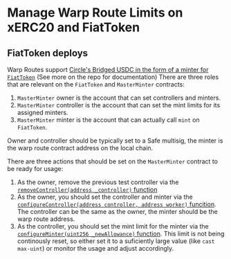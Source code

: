 # Manage Warp Route Limits on xERC20 and FiatToken

## FiatToken deploys

Warp Routes support [Circle's Bridged USDC in the form of a minter for `FiatToken`](https://github.com/circlefin/stablecoin-evm) (See more on the repo for documentation) There are three roles that are relevant on the `FiatToken` and `MasterMinter` contracts:

1. `MasterMinter` owner is the account that can set controllers and minters.
2. `MasterMinter` controller is the account that can set the mint limits for its assigned minters.
3. `MasterMinter` minter is the account that can actually call `mint` on `FiatToken`. 

Owner and controller should be typically set to a Safe multisig, the minter is the warp route contract address on the local chain.

There are three actions that should be set on the `MasterMinter` contract to be ready for usage:

1. As the owner, remove the previous test controller via the [`removeController(address _controller)` function](https://github.com/circlefin/stablecoin-evm/blob/master/contracts/minting/Controller.sol#L87C14-L87C51)
2. As the owner, you should set the controller and minter via the [`configureController(address controller, address worker)` funcition](https://github.com/circlefin/stablecoin-evm/blob/master/contracts/minting/Controller.sol#L70). The controller can be the same as the owner, the minter should be the warp route address.
3. As the controller, you should set the mint limit for the minter via the [`configureMinter(uint256 _newAllowance)` function](https://github.com/circlefin/stablecoin-evm/blob/master/contracts/minting/MintController.sol#L116). This limit is not being continously reset, so either set it to a suficiently large value (like `cast max-uint`) or monitor the usage and adjust accordingly.


